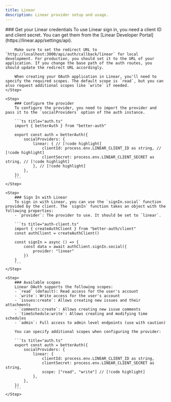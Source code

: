 ```yaml
---
title: Linear
description: Linear provider setup and usage.
---
```


<Steps>
    <Step> 
        ### Get your Linear credentials
        To use Linear sign in, you need a client ID and client secret. You can get them from the [Linear Developer Portal](https://linear.app/settings/api).

        Make sure to set the redirect URL to `http://localhost:3000/api/auth/callback/linear` for local development. For production, you should set it to the URL of your application. If you change the base path of the auth routes, you should update the redirect URL accordingly.

        When creating your OAuth application in Linear, you'll need to specify the required scopes. The default scope is `read`, but you can also request additional scopes like `write` if needed.
    </Step>

    <Step>
        ### Configure the provider
        To configure the provider, you need to import the provider and pass it to the `socialProviders` option of the auth instance.

        ```ts title="auth.ts"
        import { betterAuth } from "better-auth"
        
        export const auth = betterAuth({
            socialProviders: {
                linear: { // [!code highlight]
                    clientId: process.env.LINEAR_CLIENT_ID as string, // [!code highlight]
                    clientSecret: process.env.LINEAR_CLIENT_SECRET as string, // [!code highlight]
                }, // [!code highlight]
            },
        })
        ```
    </Step>

    <Step>
        ### Sign In with Linear
        To sign in with Linear, you can use the `signIn.social` function provided by the client. The `signIn` function takes an object with the following properties:
        - `provider`: The provider to use. It should be set to `linear`.

        ```ts title="auth-client.ts"  
        import { createAuthClient } from "better-auth/client"
        const authClient = createAuthClient()
        
        const signIn = async () => {
            const data = await authClient.signIn.social({
                provider: "linear"
            })
        }
        ```
    </Step>

    <Step>
        ### Available scopes
        Linear OAuth supports the following scopes:
        - `read` (default): Read access for the user's account
        - `write`: Write access for the user's account
        - `issues:create`: Allows creating new issues and their attachments
        - `comments:create`: Allows creating new issue comments
        - `timeSchedule:write`: Allows creating and modifying time schedules
        - `admin`: Full access to admin level endpoints (use with caution)

        You can specify additional scopes when configuring the provider:

        ```ts title="auth.ts"
        export const auth = betterAuth({
            socialProviders: {
                linear: {
                    clientId: process.env.LINEAR_CLIENT_ID as string,
                    clientSecret: process.env.LINEAR_CLIENT_SECRET as string,
                    scope: ["read", "write"] // [!code highlight]
                },
            },
        })
        ```
    </Step>
</Steps>

